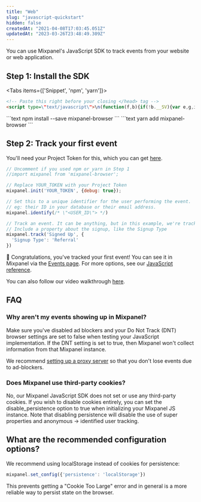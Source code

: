 ```yaml
---
title: "Web"
slug: "javascript-quickstart"
hidden: false
createdAt: "2021-04-08T17:03:45.051Z"
updatedAt: "2023-03-26T23:48:49.309Z"
---
```


You can use Mixpanel's JavaScript SDK to track events from your website or web application.

## Step 1: Install the SDK
<Tabs items={['Snippet', 'npm', 'yarn']}>
  <Tab>
```html
<!-- Paste this right before your closing </head> tag -->
<script type=\"text/javascript\">\n(function(f,b){if(!b.__SV){var e,g,i,h;window.mixpanel=b;b._i=[];b.init=function(e,f,c){function g(a,d){var b=d.split(\".\");2==b.length&&(a=a[b[0]],d=b[1]);a[d]=function(){a.push([d].concat(Array.prototype.slice.call(arguments,0)))}}var a=b;\"undefined\"!==typeof c?a=b[c]=[]:c=\"mixpanel\";a.people=a.people||[];a.toString=function(a){var d=\"mixpanel\";\"mixpanel\"!==c&&(d+=\".\"+c);a||(d+=\" (stub)\");return d};a.people.toString=function(){return a.toString(1)+\".people (stub)\"};i=\"disable time_event track track_pageview track_links track_forms track_with_groups add_group set_group remove_group register register_once alias unregister identify name_tag set_config reset opt_in_tracking opt_out_tracking has_opted_in_tracking has_opted_out_tracking clear_opt_in_out_tracking start_batch_senders people.set people.set_once people.unset people.increment people.append people.union people.track_charge people.clear_charges people.delete_user people.remove\".split(\" \");\nfor(h=0;h<i.length;h++)g(a,i[h]);var j=\"set set_once union unset remove delete\".split(\" \");a.get_group=function(){function b(c){d[c]=function(){call2_args=arguments;call2=[c].concat(Array.prototype.slice.call(call2_args,0));a.push([e,call2])}}for(var d={},e=[\"get_group\"].concat(Array.prototype.slice.call(arguments,0)),c=0;c<j.length;c++)b(j[c]);return d};b._i.push([e,f,c])};b.__SV=1.2;e=f.createElement(\"script\");e.type=\"text/javascript\";e.async=!0;e.src=\"undefined\"!==typeof MIXPANEL_CUSTOM_LIB_URL?\nMIXPANEL_CUSTOM_LIB_URL:\"file:\"===f.location.protocol&&\"//cdn.mxpnl.com/libs/mixpanel-2-latest.min.js\".match(/^\\/\\//)?\"https://cdn.mxpnl.com/libs/mixpanel-2-latest.min.js\":\"//cdn.mxpnl.com/libs/mixpanel-2-latest.min.js\";g=f.getElementsByTagName(\"script\")[0];g.parentNode.insertBefore(e,g)}})(document,window.mixpanel||[]);\n</script>
```
</Tab>
<Tab>
```text
npm install --save mixpanel-browser
```
</Tab>
<Tab>
```text
yarn add mixpanel-browser
```
</Tab>
</Tabs>

## Step 2: Track your first event

You'll need your Project Token for this, which you can get [here](https://mixpanel.com/settings/project).
```javascript
// Uncomment if you used npm or yarn in Step 1
//import mixpanel from 'mixpanel-browser';

// Replace YOUR_TOKEN with your Project Token
mixpanel.init('YOUR_TOKEN', {debug: true});

// Set this to a unique identifier for the user performing the event.
// eg: their ID in your database or their email address.
mixpanel.identify(/* \"<USER_ID\"> */)

// Track an event. It can be anything, but in this example, we're tracking a Signed Up event.
// Include a property about the signup, like the Signup Type
mixpanel.track('Signed Up', {
  'Signup Type': 'Referral'
})
```

🎉 Congratulations, you've tracked your first event! You can see it in Mixpanel via the [Events page](https://mixpanel.com/report/events). For more options, see our [JavaScript reference](/docs/tracking/reference/javascript).        
        
You can also follow our video walkthrough [here](https://www.loom.com/embed/fbba03274dc441b49b578e8a734b1d99).


## FAQ

### Why aren't my events showing up in Mixpanel?
Make sure you've disabled ad blockers and your Do Not Track (DNT) browser settings are set to false when testing your JavaScript implementation. If the DNT setting is set to true, then Mixpanel won't collect information from that Mixpanel instance.

We recommend [setting up a proxy server](/docs/tracking/how-tos/tracking-via-proxy#how-to-set-up-a-proxy) so that you don't lose events due to ad-blockers.
        
### Does Mixpanel use third-party cookies?
No, our Mixpanel JavaScript SDK does not set or use any third-party cookies. If you wish to disable cookies entirely, you can set the disable_persistence option to true when initializing your Mixpanel JS instance. Note that disabling persistence will disable the use of super properties and anonymous -> identified user tracking.

## What are the recommended configuration options?
We recommend using localStorage instead of cookies for persistence:

```javascript
mixpanel.set_config({'persistence': 'localStorage'})
```

This prevents getting a "Cookie Too Large" error and in general is a more reliable way to persist state on the browser.
